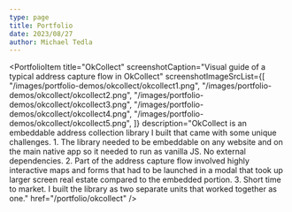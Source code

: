 ```yaml
---
type: page
title: Portfolio
date: 2023/08/27
author: Michael Tedla
---
```



<PortfolioItem
  title="Levitate.ai"
  screenshotCaption="App features where I lead development"
  screenshotImageSrcList={[]}
  description=""
  href="/portfolio/okcollect"
/>

<PortfolioItem
  title="OkCollect"
  screenshotCaption="Visual guide of a typical address capture flow in OkCollect"
  screenshotImageSrcList={[
    "/images/portfolio-demos/okcollect/okcollect1.png",
    "/images/portfolio-demos/okcollect/okcollect2.png",
    "/images/portfolio-demos/okcollect/okcollect3.png",
    "/images/portfolio-demos/okcollect/okcollect4.png",
    "/images/portfolio-demos/okcollect/okcollect5.png",
  ]}
  description="OkCollect is an embeddable address collection library I built that came with some unique challenges. 1. The library needed to be embeddable on any website and on the main native app so it needed to run as vanilla JS. No external dependencies. 2. Part of the address capture flow involved highly interactive maps and forms that had to be launched in a modal that took up larger screen real estate compared to the embedded portion. 3. Short time to market. I built the library as two separate units that worked together as one."
  href="/portfolio/okcollect"
/>
